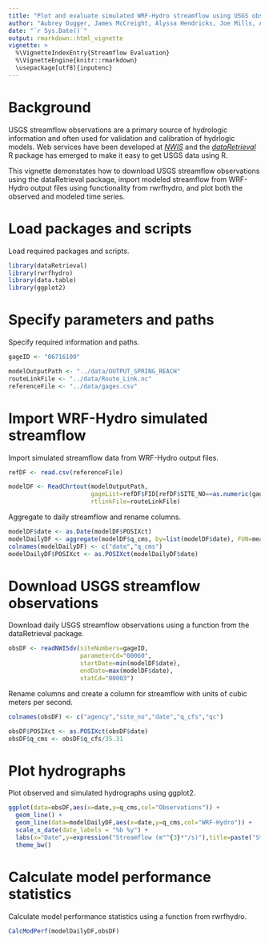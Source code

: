 ```yaml
---
title: "Plot and evaluate simulated WRF-Hydro streamflow using USGS observations"
author: "Aubrey Dugger, James McCreight, Alyssa Hendricks, Joe Mills, Arezoo Rafieei Nasab, and Katelyn FitzGerald"
date: "`r Sys.Date()`"
output: rmarkdown::html_vignette
vignette: >
  %\VignetteIndexEntry{Streamflow Evaluation}
  %\VignetteEngine{knitr::rmarkdown}
  \usepackage[utf8]{inputenc}
---
```


# Background

USGS streamflow observations are a primary source of hydrologic information and often used for
validation and calibration of hydrlogic models. Web services have been developed
at [*NWIS*](http://waterdata.usgs.gov/nwis) and the [*dataRetrieval*](http://cran.r-project.org/web/packages/dataRetrieval/index.html) R package has emerged to make it easy to get USGS data using R.

This vignette demonstates how to download USGS streamflow observations using the dataRetrieval package, import modeled streamflow from WRF-Hydro output files using functionality from rwrfhydro, and plot both the observed and modeled time series.

# Load packages and scripts
Load required packages and scripts. 
```r
library(dataRetrieval)
library(rwrfhydro)
library(data.table)
library(ggplot2)

```

# Specify parameters and paths
Specify required information and paths.  
```r
gageID <- "06716100"

modelOutputPath <- "../data/OUTPUT_SPRING_REACH"
routeLinkFile <- "../data/Route_Link.nc"
referenceFile <- "../data/gages.csv"
```

# Import WRF-Hydro simulated streamflow
Import simulated streamflow data from WRF-Hydro output files.
```r
refDF <- read.csv(referenceFile)

modelDF <- ReadChrtout(modelOutputPath, 
                       gageList=refDF$FID[refDF$SITE_NO==as.numeric(gageID)],
                       rtlinkFile=routeLinkFile)
```
Aggregate to daily streamflow and rename columns.
```r
modelDF$date <- as.Date(modelDF$POSIXct)
modelDailyDF <- aggregate(modelDF$q_cms, by=list(modelDF$date), FUN=mean)
colnames(modelDailyDF) <- c("date","q_cms")
modelDailyDF$POSIXct <- as.POSIXct(modelDailyDF$date)
```

# Download USGS streamflow observations
Download daily USGS streamflow observations using a function from the dataRetrieval package.
```r
obsDF <- readNWISdv(siteNumbers=gageID,
                    parameterCd="00060",
                    startDate=min(modelDF$date),
                    endDate=max(modelDF$date),
                    statCd="00003")
```
Rename columns and create a column for streamflow with units of cubic meters per second.
```r
colnames(obsDF) <- c("agency","site_no","date","q_cfs","qc")

obsDF$POSIXct <- as.POSIXct(obsDF$date)
obsDF$q_cms <- obsDF$q_cfs/35.31
```

# Plot hydrographs 
Plot observed and simulated hydrographs using ggplot2.
```r
ggplot(data=obsDF,aes(x=date,y=q_cms,col="Observations")) + 
  geom_line() +
  geom_line(data=modelDailyDF,aes(x=date,y=q_cms,col="WRF-Hydro")) +
  scale_x_date(date_labels = "%b %y") +
  labs(x="Date",y=expression("Streamflow (m"^{3}*"/s)"),title=paste("Station: ",gageID)) +
  theme_bw()
```

# Calculate model performance statistics
Calculate model performance statistics using a function from rwrfhydro.  
```r
CalcModPerf(modelDailyDF,obsDF)
```